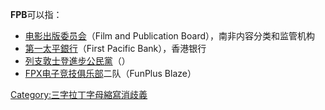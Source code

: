 '''FPB'''可以指：

* [[电影出版委员会|电影出版委员会]]（Film and Publication Board），南非内容分类和监管机构
* [[第一太平銀行|第一太平銀行]]（First Pacific Bank），香港银行
* [[列支敦士登進步公民黨|列支敦士登進步公民黨]]（{{lang-de|Fortschrittliche Bürgerpartei in Liechtenstein}}）
* [[FPX电子竞技俱乐部|FPX电子竞技俱乐部]]二队（FunPlus Blaze）

{{disambiguation}}

[[Category:三字拉丁字母縮寫消歧義|Category:三字拉丁字母縮寫消歧義]]